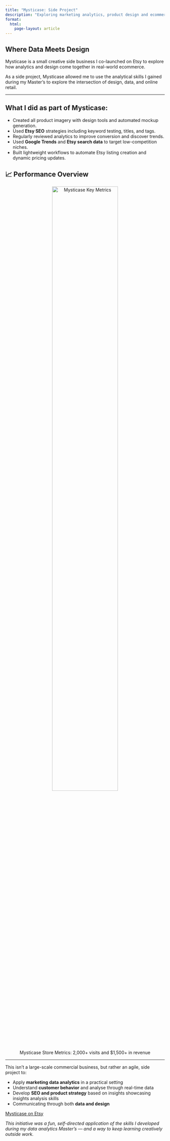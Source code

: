 ```yaml
---
title: "Mysticase: Side Project"
description: "Exploring marketing analytics, product design and ecommerce experimentation through a side business on Etsy."
format:
  html:
    page-layout: article
---
```


## Where Data Meets Design

Mysticase is a small creative side business I co-launched on Etsy to explore how analytics and design come together in real-world ecommerce.

As a side project, Mysticase allowed me to use the analytical skills I gained during my Master's to explore the intersection of design, data, and online retail.

---

## What I did as part of Mysticase:

- Created all product imagery with design tools and automated mockup generation.  
- Used **Etsy SEO** strategies including keyword testing, titles, and tags.  
- Regularly reviewed analytics to improve conversion and discover trends.  
- Used **Google Trends** and **Etsy search data** to target low-competition niches.
- Built lightweight workflows to automate Etsy listing creation and dynamic pricing updates.

## 📈 Performance Overview

<div style="text-align: center;">
  <figure>
    <img src="files/mysticase_kpi_overview.png" alt="Mysticase Key Metrics" width="70%">
    <figcaption style="text-align:center;">
      Mysticase Store Metrics: 2,000+ visits and $1,500+ in revenue
    </figcaption>
  </figure>
</div>

---

This isn’t a large-scale commercial business, but rather an agile, side project to:

- Apply **marketing data analytics** in a practical setting  
- Understand **customer behavior** and analyse through real-time data  
- Develop **SEO and product strategy** based on insights showcasing insights analysis skills 
- Communicating through both **data and design**

[Mysticase on Etsy](https://www.etsy.com/shop/Mysticase)

*This initiative was a fun, self-directed application of the skills I developed during my data analytics Master's — and a way to keep learning creatively outside work.*
